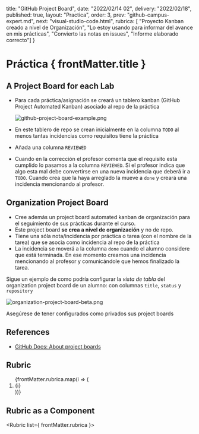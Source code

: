 
  title: "GitHub Project Board",
  date: "2022/02/14 02",
  delivery: "2022/02/18",
  published: true,
  layout: "Practica",
  order: 3,
  prev: "github-campus-expert.md",
  next: "visual-studio-code.html",
  rubrica: [
  "Proyecto Kanban creado a nivel de Organización",
  "Lo estoy usando para informar del avance en mis prácticas",
  "Convierto las notas en issues",
  "Informe elaborado correcto"]
}

# Práctica { frontMatter.title }

## A Project Board for each Lab

* Para cada práctica/asignación se creará un tablero kanban (GitHub Project Automated Kanban) asociado al repo de la práctica

  ![github-project-board-example.png](/github-project-board-example.png)
* En este tablero de repo se crean inicialmente en la columna `TODO` al menos tantas incidencias como requisitos tiene la práctica
* Añada una columna `REVIEWED`
* Cuando en la corrección el profesor comenta que el requisito  esta cumplido lo pasamos a la columna `REVIEWED`. Si el profesor indica que algo esta mal debe convertirse en una nueva incidencia que deberá ir a `TODO`.  Cuando crea que la haya arreglado la mueve a `done` y creará una incidencia mencionando al profesor. 

## Organization Project Board

* Cree además un project board automated kanban de organización para el seguimiento de sus prácticas durante el curso.
* Este project board **se crea a nivel de organización** y no de repo.
* Tiene una sóla nota/incidencia por práctica o tarea (con el nombre de la tarea) que se asocia como incidencia al repo de la práctica
* La incidencia se moverá a la columna `done` cuando el alumno considere que está terminada. En ese momento creamos una incidencia mencionando al profesor y comunicándole que hemos finalizado la tarea. 

Sigue un ejemplo de como podría configurar la *vista de tabla* del organization project board de un alumno: con columnas `title`, `status` y `repository`

![organization-project-board-beta.png](/organization-project-board-beta.png)

<Callout type="error" emoji="⚠️">
Asegúrese de tener configurados como privados sus project boards
</Callout> 

## References

* [GitHub Docs: About project boards](https://docs.github.com/en/github/managing-your-work-on-github/about-project-boards)

## Rubric

<ol className="list-disc">
{frontMatter.rubrica.map(i => (<li key={i}>{i}</li>))}
</ol>

## Rubric as a Component


<Rubric list={ frontMatter.rubrica }></Rubric>